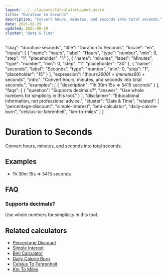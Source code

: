 ```yaml
---
layout: ../../layouts/CalculatorLayout.astro
title: "Duration to Seconds"
description: "Convert hours, minutes, and seconds into total seconds."
date: 2025-08-29
updated: 2025-08-29
cluster: "Date & Time"
---
```


  "slug": "duration-seconds",
  "title": "Duration to Seconds",
  "locale": "en",
  "inputs": [
    {
      "name": "hours",
      "label": "Hours",
      "type": "number",
      "min": 0,
      "step": "1",
      "placeholder": "1"
    },
    {
      "name": "minutes",
      "label": "Minutes",
      "type": "number",
      "min": 0,
      "step": "1",
      "placeholder": "30"
    },
    {
      "name": "seconds",
      "label": "Seconds",
      "type": "number",
      "min": 0,
      "step": "1",
      "placeholder": "15"
    }
  ],
  "expression": "(hours*3600) + (minutes*60) + seconds",
  "intro": "Convert hours, minutes, and seconds into total seconds.",
  "examples": [
    {
      "description": "1h 30m 15s ⇒ 5415 seconds"
    }
  ],
  "faqs": [
    {
      "question": "Supports decimals?",
      "answer": "Use whole numbers for simplicity in this tool."
    }
  ],
  "disclaimer": "Educational information, not professional advice.",
  "cluster": "Date & Time",
  "related": [
    "percentage-discount",
    "simple-interest",
    "bmi-calculator",
    "daily-calorie-burn",
    "celsius-to-fahrenheit",
    "km-to-miles"
  ]
}

# Duration to Seconds

Convert hours, minutes, and seconds into total seconds.

<Calculator schema={schema} />

## Examples

- 1h 30m 15s ⇒ 5415 seconds

## FAQ

### Supports decimals?

Use whole numbers for simplicity in this tool.

## Related calculators

- [Percentage Discount](/calculators/percentage-discount/)
- [Simple Interest](/calculators/simple-interest/)
- [Bmi Calculator](/calculators/bmi-calculator/)
- [Daily Calorie Burn](/calculators/daily-calorie-burn/)
- [Celsius To Fahrenheit](/calculators/celsius-to-fahrenheit/)
- [Km To Miles](/calculators/km-to-miles/)

